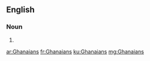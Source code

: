 ==English==

===Noun===
{{head|en}}

# {{plural of|Ghanaian}}

[[ar:Ghanaians]]
[[fr:Ghanaians]]
[[ku:Ghanaians]]
[[mg:Ghanaians]]